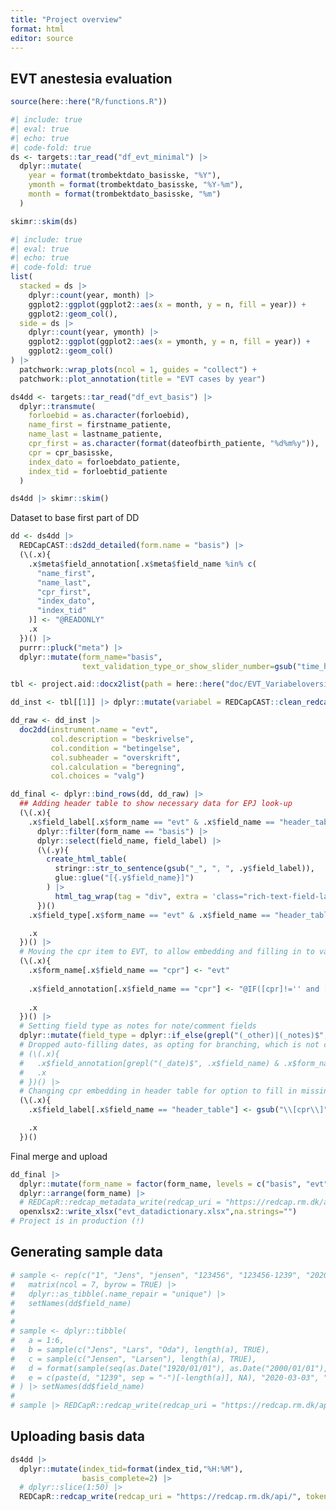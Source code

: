 ```yaml
---
title: "Project overview"
format: html
editor: source
---
```


## EVT anestesia evaluation

```r
source(here::here("R/functions.R"))
```

```r
#| include: true
#| eval: true
#| echo: true
#| code-fold: true
ds <- targets::tar_read("df_evt_minimal") |>
  dplyr::mutate(
    year = format(trombektdato_basisske, "%Y"),
    ymonth = format(trombektdato_basisske, "%Y-%m"),
    month = format(trombektdato_basisske, "%m")
  )

skimr::skim(ds)
```

```r
#| include: true
#| eval: true
#| echo: true
#| code-fold: true
list(
  stacked = ds |>
    dplyr::count(year, month) |>
    ggplot2::ggplot(ggplot2::aes(x = month, y = n, fill = year)) +
    ggplot2::geom_col(),
  side = ds |>
    dplyr::count(year, ymonth) |>
    ggplot2::ggplot(ggplot2::aes(x = ymonth, y = n, fill = year)) +
    ggplot2::geom_col()
) |>
  patchwork::wrap_plots(ncol = 1, guides = "collect") +
  patchwork::plot_annotation(title = "EVT cases by year")
```

```r
ds4dd <- targets::tar_read("df_evt_basis") |>
  dplyr::transmute(
    forloebid = as.character(forloebid),
    name_first = firstname_patiente,
    name_last = lastname_patiente,
    cpr_first = as.character(format(dateofbirth_patiente, "%d%m%y")),
    cpr = cpr_basisske,
    index_dato = forloebdato_patiente,
    index_tid = forloebtid_patiente
  )

ds4dd |> skimr::skim()
```

Dataset to base first part of DD

```r
dd <- ds4dd |>
  REDCapCAST::ds2dd_detailed(form.name = "basis") |>
  (\(.x){
    .x$meta$field_annotation[.x$meta$field_name %in% c(
      "name_first",
      "name_last",
      "cpr_first",
      "index_dato",
      "index_tid"
    )] <- "@READONLY"
    .x
  })() |>
  purrr::pluck("meta") |> 
  dplyr::mutate(form_name="basis",
                text_validation_type_or_show_slider_number=gsub("time_hh_mm_ss","time",text_validation_type_or_show_slider_number))
```



```r
tbl <- project.aid::docx2list(path = here::here("doc/EVT_Variabeloversigt.docx"))

dd_inst <- tbl[[1]] |> dplyr::mutate(variabel = REDCapCAST::clean_redcap_name(variabel))

dd_raw <- dd_inst |>
  doc2dd(instrument.name = "evt", 
         col.description = "beskrivelse", 
         col.condition = "betingelse", 
         col.subheader = "overskrift", 
         col.calculation = "beregning", 
         col.choices = "valg")
```



```r
dd_final <- dplyr::bind_rows(dd, dd_raw) |>
  ## Adding header table to show necessary data for EPJ look-up
  (\(.x){
    .x$field_label[.x$form_name == "evt" & .x$field_name == "header_table"] <- .x[-1, ] |>
      dplyr::filter(form_name == "basis") |>
      dplyr::select(field_name, field_label) |>
      (\(.y){
        create_html_table(
          stringr::str_to_sentence(gsub("_", ", ", .y$field_label)),
          glue::glue("[{.y$field_name}]")
        ) |>
          html_tag_wrap(tag = "div", extra = 'class="rich-text-field-label"')
      })()
    .x$field_type[.x$form_name == "evt" & .x$field_name == "header_table"] <- "descriptive"

    .x
  })() |>
  # Moving the cpr item to EVT, to allow embedding and filling in to values in case of missing.
  (\(.x){
    .x$form_name[.x$field_name == "cpr"] <- "evt"
    
    .x$field_annotation[.x$field_name == "cpr"] <- "@IF([cpr]!='' and [user-id]!='andlau',@READONLY,'')"
    
    .x
  })() |>
  # Setting field type as notes for note/comment fields
  dplyr::mutate(field_type = dplyr::if_else(grepl("(_other)|(_notes)$", field_name), "notes", field_type)) |>
  # Dropped auto-filling dates, as opting for branching, which is not compatible
  # (\(.x){
  #   .x$field_annotation[grepl("(_date)$", .x$field_name) & .x$form_name == "evt"] <- "@DEFAULT='[index_dato]'"
  #   .x
  # })() |>
  # Changing cpr embedding in header table for option to fill in missing data
  (\(.x){
    .x$field_label[.x$field_name == "header_table"] <- gsub("\\[cpr\\]", "\\{cpr\\}", .x$field_label[.x$field_name == "header_table"])

    .x
  })()
```

Final merge and upload

```r
dd_final |>
  dplyr::mutate(form_name = factor(form_name, levels = c("basis", "evt"))) |>
  dplyr::arrange(form_name) |>
  # REDCapR::redcap_metadata_write(redcap_uri = "https://redcap.rm.dk/api/", token = keyring::key_get("EVT_ANEST_REDCAP_API"))
  openxlsx2::write_xlsx("evt_datadictionary.xlsx",na.strings="")
# Project is in production (!)
```



## Generating sample data

```r
# sample <- rep(c("1", "Jens", "jensen", "123456", "123456-1239", "2020-03-03", "10:10:10"), 5) |>
#   matrix(ncol = 7, byrow = TRUE) |>
#   dplyr::as_tibble(.name_repair = "unique") |>
#   setNames(dd$field_name)
# 
# 
# sample <- dplyr::tibble(
#   a = 1:6,
#   b = sample(c("Jens", "Lars", "Oda"), length(a), TRUE),
#   c = sample(c("Jensen", "Larsen"), length(a), TRUE),
#   d = format(sample(seq(as.Date("1920/01/01"), as.Date("2000/01/01"), by = "day"), length(a)), "%d%m%y"),
#   e = c(paste(d, "1239", sep = "-")[-length(a)], NA), "2020-03-03", "10:10:10"
# ) |> setNames(dd$field_name)
# 
# sample |> REDCapR::redcap_write(redcap_uri = "https://redcap.rm.dk/api/", token = keyring::key_get("EVT_ANEST_REDCAP_API"))
```


## Uploading basis data

```r
ds4dd |> 
  dplyr::mutate(index_tid=format(index_tid,"%H:%M"),
                basis_complete=2) |> 
  # dplyr::slice(1:50) |>
  REDCapR::redcap_write(redcap_uri = "https://redcap.rm.dk/api/", token = keyring::key_get("EVT_ANEST_REDCAP_API"))
```


